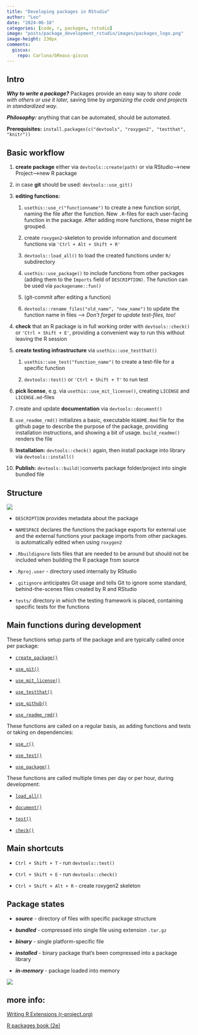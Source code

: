 ```yaml
---
title: "Developing packages in RStudio"
author: "Leo"
date: "2024-06-18"
categories: [code, r, packages, rstudio]
image: "posts/package_development_rstudio/images/packages_logo.png"
image-height: 230px
comments:
  giscus:
    repo: Carluna/bReaus-giscus
---
```



## Intro

***Why to write a package?*** Packages provide an easy way to *share code with others or use it later,* saving time by *organizing the code and projects in standardized way*.

***Philosophy:*** anything that can be automated, should be automated.

**Prerequisites:** `install.packages(c("devtools", "roxygen2", "testthat", "knitr"))`

## Basic workflow

1.  **create package** either via `devtools::create(path)` or via RStudio–\>new Project–\>new R package

2.  in case **git** should be used: `devtools::use_git()`

3.  **editing functions:**

    1.  `usethis::use_r("functionname")` to create a new function script, naming the file after the function. New `.R`-files for each user-facing function in the package. After adding more functions, these might be grouped.

    2.  create `roxygen2`-skeleton to provide information and document functions via `'Ctrl + Alt + Shift + R'`

    3.  `devtools::load_all()` to load the created functions under `R/` subdirectory

    4.  `usethis::use_package()` to include functions from other packages (adding them to the `Imports` field of `DESCRIPTION)`. The function can be used via `packagename::fun()`

    5.  (git-commit after editing a function)

    6.  `devtools::rename_files("old_name", "new_name")` to update the function name in files –\> *Don't forget to update test-files, too!*

4.  **check** that an R package is in full working order with `devtools::check()` or `'Ctrl + Shift + E'`, providing a convenient way to run this without leaving the R session

5.  **create testing infrastructure** via `usethis::use_testthat()`

    1.  `usethis::use_test("function_name")` to create a test-file for a specific function

    2.  `devtools::test()` or `'Ctrl + Shift + T'` to run test

6.  **pick license**, e.g. via `usethis::use_mit_license()`, creating `LICENSE` and `LICENSE.md`-files

7.  create and update **documentation** via `devtools::document()`

8.  `use_readme_rmd()` initializes a basic, executable `README.Rmd` file for the github page to describe the purpose of the package, providing installation instructions, and showing a bit of usage. `build_readme()` renders the file

9.  **Installation:** `devtools::check()` again, then install package into library via `devtools::install()`

10. **Publish:** `devtools::build()`converts package folder/project into single bundled file

## Structure

[![](posts/package_development_rstudio/images/folder_structure.png){fig-align="center"}](https://rstudio.github.io/cheatsheets/package-development.pdf)

-   `DESCRIPTION` provides metadata about the package

-   `NAMESPACE` declares the functions the package exports for external use and the external functions your package imports from other packages. is automatically edited when using `roxygen2`

-   `.Rbuildignore` lists files that are needed to be around but should not be included when building the R package from source

-   `.Rproj.user` - directory used internally by RStudio

-   `.gitignore` anticipates Git usage and tells Git to ignore some standard, behind-the-scenes files created by R and RStudio

-   `tests/` directory in which the testing framework is placed, containing specific tests for the functions

## Main functions during development

These functions setup parts of the package and are typically called once per package:

-   [`create_package()`](https://usethis.r-lib.org/reference/create_package.html)

-   [`use_git()`](https://usethis.r-lib.org/reference/use_git.html)

-   [`use_mit_license()`](https://usethis.r-lib.org/reference/licenses.html)

-   [`use_testthat()`](https://usethis.r-lib.org/reference/use_testthat.html)

-   [`use_github()`](https://usethis.r-lib.org/reference/use_github.html)

-   [`use_readme_rmd()`](https://usethis.r-lib.org/reference/use_readme_rmd.html)

These functions are called on a regular basis, as adding functions and tests or taking on dependencies:

-   [`use_r()`](https://usethis.r-lib.org/reference/use_r.html)

-   [`use_test()`](https://usethis.r-lib.org/reference/use_r.html)

-   [`use_package()`](https://usethis.r-lib.org/reference/use_package.html)

These functions are called multiple times per day or per hour, during development:

-   [`load_all()`](https://devtools.r-lib.org/reference/load_all.html)

-   [`document()`](https://devtools.r-lib.org/reference/document.html)

-   [`test()`](https://devtools.r-lib.org/reference/test.html)

-   [`check()`](https://devtools.r-lib.org/reference/check.html)

## Main shortcuts

-   `Ctrl + Shift + T` - run `devtools::test()`

-   `Ctrl + Shift + E` - run `devtools::check()`

-   `Ctrl + Shift + Alt + R` - create roxygen2 skeleton

## Package states

-   ***source*** - directory of files with specific package structure

-   ***bundled*** - compressed into single file using extension `.tar.gz`

-   ***binary*** - single platform-specific file

-   ***installed*** - binary package that's been compressed into a package library

-   ***in-memory*** - package loaded into memory

[![](posts/package_development_rstudio/images/install-load.png){fig-align="center"}](https://r-pkgs.org/structure.html#fig-package-files)

## more info:

[Writing R Extensions (r-project.org)](https://cran.r-project.org/doc/manuals/R-exts.html#Creating-R-packages)

[R packages book (2e)](https://r-pkgs.org/)
